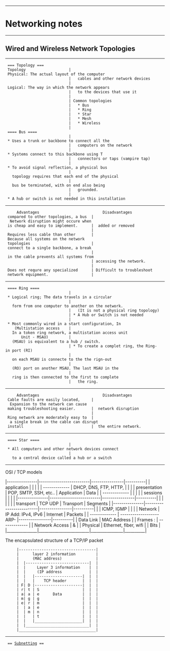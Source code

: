 --------------------------------------------------------------------------------
= Networking notes =
--------------------------------------------------------------------------------
== Wired and Wireless Network Topologies ==
--------------------------------------------------------------------------------
  === Topology ===
  Topology                   | Physical: The actual layout of the computer 
                             |   cables and other network devices
                             | Logical: The way in which the network appears 
                             |   to the devices that use it
                             |
                             | Common topologies 
                             |   * Bus
                             |   * Ring
                             |   * Star
                             |   * Mesh
                             |   * Wireless
                             |
  ==== Bus ====
                             | * Uses a trunk or backbone to connect all the 
                             |   computers on the network
                             | * Systems connect to this backbone using T 
                             |   connectors or taps (vampire tap)
                             | * To avoid signal reflection, a physical bus 
                             |   topology requires that each end of the physical
                             |   bus be terminated, with on end also being 
                             |   grounded.
                             | * A hub or switch is not needed in this installation
--------------------------------------------------------------------------------
      Advantages                            Disadvantages
  compared to other topologies, a bus  |  Network disruption might occure when
  is cheap and easy to implement.      |  added or removed
                                       |
  Requires less cable than other       | Because all systems on the network 
  topologies                           | connect to a single backbone, a break 
                                       | in the cable prevents all systems from
                                       | accessing the network.
                                       |
  Does not requre any specialized      | Difficult to troubleshoot
  network equipment.                   |
--------------------------------------------------------------------------------
  ==== Ring ====
                             | * Logical ring; The data travels in a circular 
                             |   form from one computer to another on the network.
                             |   (It is not a physical ring topology)
                             | * A Hub or Switch is not needed
                             | * Most commonly wired in a start configuration, In
     (Multistation access    |   In a token ring network, a multistation access unit
        Unit - MSAU)         |   (MSAU) is equivalent to a hub / switch.
                             | * To create a complet ring, the Ring-in port (RI)
                             |   on each MSAU is connecte to the the rign-out 
                             |   (RO) port on another MSAU. The last MSAU in the
                             |   ring is then connected to the first to complete
                             |   the ring.
--------------------------------------------------------------------------------
      Advantages                            Disadvantages
  Cable faults are easily located,     |  Expansion to the network can cause
  making troubleshooting easier.       |  network disruption
                                       |
  Ring network are moderately easy to  |  a single break in the cable can disrupt
  install                              |  the entire network.
--------------------------------------------------------------------------------
  ==== Star ====
                             | * All computers and other network devices connect
                             |   to a central device called a hub or a switch
--------------------------------------------------------------------------------
OSI / TCP models

|---------------|-------------------------|----------------|----------|
| application   |                         |                |          |
| ------------- | DHCP, DNS, FTP, HTTP,   |                |          |
| presentation  | POP, SMTP, SSH, etc..   | Application    |   Data   |
| ------------- |                         |                |          |
| sessions      |                         |                |          |
|---------------|-------------------------|----------------|----------|
|               |                         |                |          |
| transport     | TCP               UDP   | Transport      | Segments |
|---------------|-------------------------|----------------|----------|
|               | ICMP, IGMP              |                |          |
| Network       | IP Add: IPv4, IPv6      | Internet       | Packets  |
| ------------- | -------------------ARP- |----------------|----------|
| Data Link     | MAC Address             |                |  Frames  :
| ------------- |                         | Network Access |    &     |
| Physical      | Ethernet, fiber, wifi   |                |   Bits   |
|_______________|_________________________|________________|__________|
 
The encapsulated structure of a TCP/IP packet
 
      |----------------------------------|
      |      layer 2 information         |
      |      (MAC address)               |
      |  |----------------------------|  |
      |  |     Layer 3 information    |  |
      |  |     (IP address            |  |
      |  |   |---------------------|  |  |
      |  |   |    TCP header       |  |  |
      | F| D |---------------------|  |  |
      | r| t | S                   |  |  |
      | a| a | e      Data         |  |  |
      | m| g | g                   |  |  |
      | e| r | m                   |  |  |
      |  | a | e                   |  |  |
      |  | m | n                   |  |  |
      |  |   | t                   |  |  |
      |  |   |_____________________|  |  |
      |  |____________________________|  |
      |__________________________________|







--------------------------------------------------------------------------------


  == [[Subnetting]] ==
  
